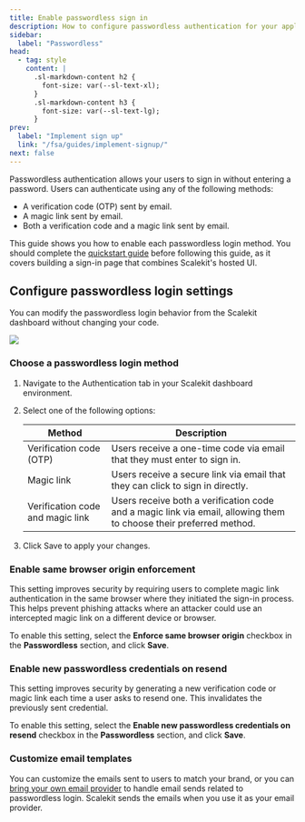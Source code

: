 ```yaml
---
title: Enable passwordless sign in
description: How to configure passwordless authentication for your application
sidebar:
  label: "Passwordless"
head:
  - tag: style
    content: |
      .sl-markdown-content h2 {
        font-size: var(--sl-text-xl);
      }
      .sl-markdown-content h3 {
        font-size: var(--sl-text-lg);
      }
prev:
  label: "Implement sign up"
  link: "/fsa/guides/implement-signup/"
next: false
---
```


Passwordless authentication allows your users to sign in without entering a password. Users can authenticate using any of the following methods:

- A verification code (OTP) sent by email.
- A magic link sent by email.
- Both a verification code and a magic link sent by email.

This guide shows you how to enable each passwordless login method. You should complete the [quickstart guide](/fsa/quickstart/) before following this guide, as it covers building a sign-in page that combines Scalekit's hosted UI.

## Configure passwordless login settings

You can modify the passwordless login behavior from the Scalekit dashboard without changing your code.

 ![](@/assets/docs/unlisted/passwordless/1-v2.png)

### Choose a passwordless login method

<Steps>

1. Navigate to the Authentication tab in your Scalekit dashboard environment.
2. Select one of the following options:

    | Method | Description |
    |--------|-------------|
    | Verification code (OTP) | Users receive a one-time code via email that they must enter to sign in. |
    | Magic link | Users receive a secure link via email that they can click to sign in directly. |
    | Verification code and magic link | Users receive both a verification code and a magic link via email, allowing them to choose their preferred method. |

3. Click Save to apply your changes.

</Steps>

### Enable same browser origin enforcement

This setting improves security by requiring users to complete magic link authentication in the same browser where they initiated the sign-in process. This helps prevent phishing attacks where an attacker could use an intercepted magic link on a different device or browser.

To enable this setting, select the **Enforce same browser origin** checkbox in the **Passwordless** section, and click **Save**.

### Enable new passwordless credentials on resend

This setting improves security by generating a new verification code or magic link each time a user asks to resend one. This invalidates the previously sent credential.

To enable this setting, select the **Enable new passwordless credentials on resend** checkbox in the **Passwordless** section, and click **Save**.

### Customize email templates

You can customize the emails sent to users to match your brand, or you can [bring your own email provider](/guides/passwordless/custom-email-provider/) to handle email sends related to passwordless login. Scalekit sends the emails when you use it as your email provider.
